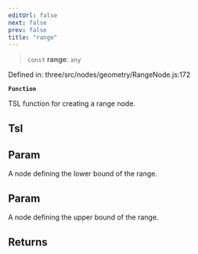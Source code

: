 ```yaml
---
editUrl: false
next: false
prev: false
title: "range"
---
```


> `const` **range**: `any`

Defined in: three/src/nodes/geometry/RangeNode.js:172

**`Function`**

TSL function for creating a range node.

## Tsl

## Param

A node defining the lower bound of the range.

## Param

A node defining the upper bound of the range.

## Returns
